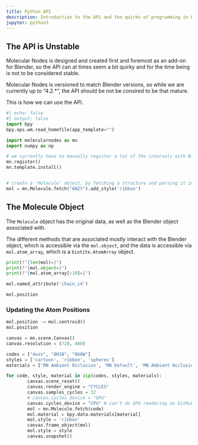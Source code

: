 ```yaml
---
title: Python API
description: Introduction to the APi and the quirks of programming in Blender
jupyter: python3
---
```


::: {.callout-warning}
# The API is Unstable

Molecular Nodes is designed and created first and foremost as an add-on for Blender, so the API can at times seem a bit quirky and for the time being is not to be considered stable.

Molecular Nodes is versioned to match Blender versions, so while we are currently up to "4.2.*", the  API should be not be consired to be that mature.
:::

This is how we can use the API.

```python
#| echo: false
#| output: false
import bpy
bpy.ops.wm.read_homefile(app_template="")
```

```python
import molecularnodes as mn
import numpy as np

# we currently have to manually register a lot of the internals with Blender
mn.register()
mn.template.install()


# create a 'Molecule' object, by fetching a structure and parsing it into the scene
mol = mn.Molecule.fetch("6N2Y").add_style('ribbon')
```

## The Molecule Object

The `Molecule` object has the original data, as well as the Blender object associated with.

The different methods that are associated mostly interact with the Blender object, which is accessible via the `mol.object`, and the data is accessible via `mol.atom_array`, which is a `biotite.AtomArray` object.
```python
print(f"{len(mol)=}")
print(f"{mol.object=}")
print(f"{mol.atom_array[:10]=}")
```

```python
mol.named_attribute('chain_id')
```

```python
mol.position
```

### Updating the Atom Positions

```python
mol.position -= mol.centroid()
mol.position
```

```python
canvas = mn.scene.Canvas()
canvas.resolution = (720, 480)

codes = ["4ozs", "8H1B", "8U8W"]
styles = ['cartoon', 'ribbon', 'spheres']
materials = ['MN Ambient Occlusion', 'MN Default', 'MN Ambient Occlusion']

for code, style, material in zip(codes, styles, materials):
        canvas.scene_reset()
        canvas.render_engine = "CYCLES"
        canvas.samples_cycles = 32
        # canvas.cycles_device = "GPU"
        canvas.cycles_device = "CPU" # can't do GPU rendering on GitHub actions
        mol = mn.Molecule.fetch(code)
        mol.material = bpy.data.materials[material]
        mol.style = 'ribbon'
        canvas.frame_object(mol)
        mol.style = style
        canvas.snapshot()

```
